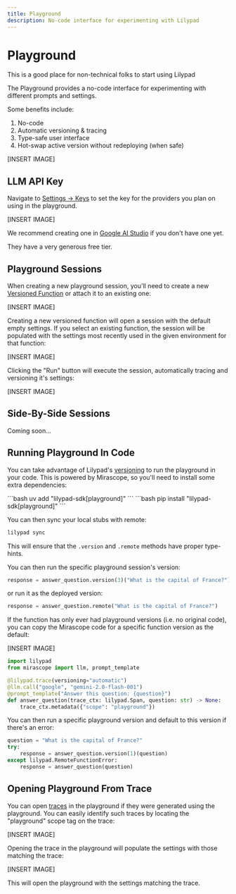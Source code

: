 ```yaml
---
title: Playground
description: No-code interface for experimenting with Lilypad
---
```


# Playground

<Success>
  This is a good place for non-technical folks to start using Lilypad
</Success>

The Playground provides a no-code interface for experimenting with different prompts and settings.

Some benefits include:

1. No-code
2. Automatic versioning & tracing
3. Type-safe user interface
4. Hot-swap active version without redeploying (when safe)

\[INSERT IMAGE]

## LLM API Key

Navigate to [Settings -> Keys](https://app.lilypad.so/settings/keys) to set the key for the providers you plan on using in the playground.

\[INSERT IMAGE]

We recommend creating one in [Google AI Studio](https://aistudio.google.com/apikey) if you don't have one yet.

They have a very generous free tier.

## Playground Sessions

When creating a new playground session, you'll need to create a new [Versioned Function](/docs/lilypad/observability/versioning) or attach it to an existing one:

\[INSERT IMAGE]

Creating a new versioned function will open a session with the default empty settings. If you select an existing function, the session will be populated with the settings most recently used in the given environment for that function:

\[INSERT IMAGE]

Clicking the "Run" button will execute the session, automatically tracing and versioning it's settings:

\[INSERT IMAGE]

## Side-By-Side Sessions

Coming soon...

## Running Playground In Code

You can take advantage of Lilypad's [versioning](/docs/lilypad/observability/versioning) to run the playground in your code. This is powered by Mirascope, so you'll need to install some extra dependencies:

<TabbedSection>
<Tab value="uv">
```bash
uv add "lilypad-sdk[playground]"
```
</Tab>
<Tab value="pip">
```bash
pip install "lilypad-sdk[playground]"
```
</Tab>
</TabbedSection>

You can then sync your local stubs with remote:

```bash
lilypad sync
```

This will ensure that the `.version` and `.remote` methods have proper type-hints.

You can then run the specific playground session's version:

```python
response = answer_question.version(3)("What is the capital of France?")
```

or run it as the deployed version:

```python
response = answer_question.remote("What is the capital of France?")
```

If the function has only ever had playground versions (i.e. no original code), you can copy the Mirascope code for a specific function version as the default:

\[INSERT IMAGE]

```python
import lilypad
from mirascope import llm, prompt_template

@lilypad.trace(versioning="automatic")
@llm.call("google", "gemini-2.0-flash-001")
@prompt_template("Answer this question: {question}")
def answer_question(trace_ctx: lilypad.Span, question: str) -> None:
    trace_ctx.metadata({"scope": "playground"})
```

You can then run a specific playground version and default to this version if there's an error:

```python
question = "What is the capital of France?"
try:
    response = answer_question.version(1)(question)
except lilypad.RemoteFunctionError:
    response = answer_question(question)
```

## Opening Playground From Trace

You can open [traces](/docs/lilypad/observability/traces) in the playground if they were generated using the playground. You can easily identify such traces by locating the "playground" scope tag on the trace:

\[INSERT IMAGE]

Opening the trace in the playground will populate the settings with those matching the trace:

\[INSERT IMAGE]

This will open the playground with the settings matching the trace.